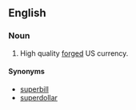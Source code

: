 ==English==

===Noun===
{{en-noun}}

# High quality [[forge]]d US currency.

====Synonyms====
* [[superbill]]
* [[superdollar]]